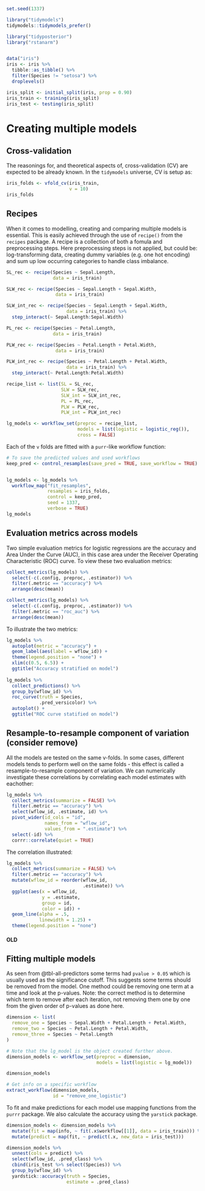 ```r
set.seed(1337)

library("tidymodels")
tidymodels::tidymodels_prefer()

library("tidyposterior")
library("rstanarm")


data("iris")
iris <- iris %>%
  tibble::as_tibble() %>% 
  filter(Species != "setosa") %>% 
  droplevels()

iris_split <- initial_split(iris, prop = 0.90)
iris_train <- training(iris_split)
iris_test <- testing(iris_split)
```

# Creating multiple models
## Cross-validation
The reasonings for, and theoretical aspects of, cross-validation (CV) are expected to be already known. In the `tidymodels` universe, CV is setup as:
```r
iris_folds <- vfold_cv(iris_train,
                       v = 10)
iris_folds
```



## Recipes
When it comes to modelling, creating and comparing multiple models is essential. This is easily achieved through the use of `recipe()` from the `recipes` package. A recipe is a collection of both a fomula and preprocessing steps. Here preprocessing steps is not applied, but could be: log-transforming data, creating dummy variables (e.g. one hot encoding) and sum up low occurring categories to handle class imbalance.

```r
SL_rec <- recipe(Species ~ Sepal.Length,
                 data = iris_train)

SLW_rec <- recipe(Species ~ Sepal.Length + Sepal.Width,
                  data = iris_train)

SLW_int_rec <- recipe(Species ~ Sepal.Length + Sepal.Width,
                      data = iris_train) %>%
  step_interact(~ Sepal.Length:Sepal.Width)

PL_rec <- recipe(Species ~ Petal.Length,
                 data = iris_train)

PLW_rec <- recipe(Species ~ Petal.Length + Petal.Width,
                  data = iris_train)

PLW_int_rec <- recipe(Species ~ Petal.Length + Petal.Width,
                      data = iris_train) %>%
  step_interact(~ Petal.Length:Petal.Width)

recipe_list <- list(SL = SL_rec,
                    SLW = SLW_rec,
                    SLW_int = SLW_int_rec,
                    PL = PL_rec,
                    PLW = PLW_rec,
                    PLW_int = PLW_int_rec)

lg_models <- workflow_set(preproc = recipe_list,
                          models = list(logistic = logistic_reg()),
                          cross = FALSE)
```

Each of the `v` folds are fitted with a `purr`-like workflow function:
```r
# To save the predicted values and used workflows
keep_pred <- control_resamples(save_pred = TRUE, save_workflow = TRUE)


lg_models <- lg_models %>% 
  workflow_map("fit_resamples",
               resamples = iris_folds,
               control = keep_pred,
               seed = 1337,
               verbose = TRUE)
lg_models
```
## Evaluation metrics across models
Two simple evaluation metrics for logistic regressions are the accuracy and Area Under the Curve (AUC), in this case area under the Receiver Operating Characteristic (ROC) curve. To view these two evaluation metrics:
```r
collect_metrics(lg_models) %>% 
  select(-c(.config, preproc, .estimator)) %>% 
  filter(.metric == "accuracy") %>% 
  arrange(desc(mean))

collect_metrics(lg_models) %>% 
  select(-c(.config, preproc, .estimator)) %>% 
  filter(.metric == "roc_auc") %>% 
  arrange(desc(mean))
```
To illustrate the two metrics:
```r
lg_models %>% 
  autoplot(metric = "accuracy") +
  geom_label(aes(label = wflow_id)) +
  theme(legend.position = "none") +
  xlim(c(0.5, 6.5)) +
  ggtitle("Accuracy stratified on model")
  
lg_models %>% 
  collect_predictions() %>% 
  group_by(wflow_id) %>% 
  roc_curve(truth = Species,
            .pred_versicolor) %>% 
  autoplot() +
  ggtitle("ROC curve statified on model")
```

## Resample-to-resample component of variation (consider remove)
All the models are tested on the same v-folds. In some cases, different models tends to perform well on the same folds - this effect is called a resample-to-resample component of variation. We can numerically investigate these correlations by correlating each model estimates with eachother:
```r
lg_models %>% 
  collect_metrics(summarize = FALSE) %>% 
  filter(.metric == "accuracy") %>% 
  select(wflow_id, .estimate, id) %>% 
  pivot_wider(id_cols = "id",
              names_from = "wflow_id",
              values_from = ".estimate") %>%
  select(-id) %>% 
  corrr::correlate(quiet = TRUE)
```

The correlation illustrated:
```r
lg_models %>% 
  collect_metrics(summarize = FALSE) %>% 
  filter(.metric == "accuracy") %>% 
  mutate(wflow_id = reorder(wflow_id,
                            .estimate)) %>% 
  ggplot(aes(x = wflow_id,
             y = .estimate,
             group = id,
             color = id)) + 
  geom_line(alpha = .5,
            linewidth = 1.25) + 
  theme(legend.position = "none")
```



#### OLD #####
## Fitting multiple models
As seen from @tbl-all-predictors some terms had `pvalue > 0.05` which is usually used as the significance cutoff. This suggests some terms should be removed from the model. One method could be removing one term at a time and look at the p-values. Note: the correct method is to determine which term to remove after each iteration, not removing them one by one from the given order of p-values as done here.
```r
dimension <- list(
  remove_one = Species ~ Sepal.Width + Petal.Length + Petal.Width,
  remove_two = Species ~ Petal.Length + Petal.Width,
  remove_three = Species ~ Petal.Length
)

# Note that the lg_model is the object created further above.
dimension_models <- workflow_set(preproc = dimension,
                                 models = list(logistic = lg_model))

dimension_models

# Get info on a specific workflow
extract_workflow(dimension_models,
                 id = "remove_one_logistic")
```

To fit and make predictions for each model use mapping functions from the `purrr` package. We also calculate the accuracy using the `yarstick` package.
```r
dimension_models <- dimension_models %>% 
  mutate(fit = map(info, ~ fit(.x$workflow[[1]], data = iris_train))) %>% 
  mutate(predict = map(fit, ~ predict(.x, new_data = iris_test)))

dimension_models %>%
  unnest(cols = predict) %>% 
  select(wflow_id, .pred_class) %>% 
  cbind(iris_test %>% select(Species)) %>% 
  group_by(wflow_id) %>% 
  yardstick::accuracy(truth = Species,
                      estimate = .pred_class)
```